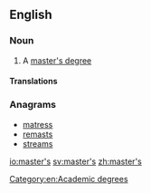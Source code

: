 ==English==

===Noun===
{{en-noun|master's}}

# A [[master's degree]]

====Translations====
{{trans-see|master's degree}}

===Anagrams===
* [[matress#English|matress]]
* [[remasts#English|remasts]]
* [[streams#English|streams]]

[[Category:en:Academic degrees]]

[[io:master's]]
[[sv:master's]]
[[zh:master's]]
